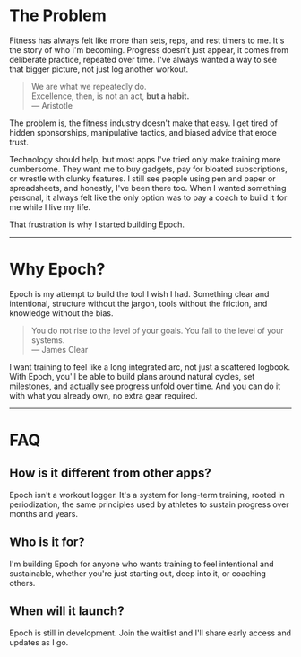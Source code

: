 
<Manifesto>

# The Problem

Fitness has always felt like more than sets, reps, and rest timers to me. It's the story of who I'm becoming. Progress doesn't just appear, it comes from deliberate practice, repeated over time. I've always wanted a way to see that bigger picture, not just log another workout.

> We are what we repeatedly do. <br/>
> Excellence, then, is not an act, <strong>but a habit.</strong> <br/>
> — Aristotle

The problem is, the fitness industry doesn't make that easy. I get tired of hidden sponsorships, manipulative tactics, and biased advice that erode trust.

Technology should help, but most apps I've tried only make training more cumbersome. They want me to buy gadgets, pay for bloated subscriptions, or wrestle with clunky features. I still see people using pen and paper or spreadsheets, and honestly, I've been there too. When I wanted something personal, it always felt like the only option was to pay a coach to build it for me while I live my life.

That frustration is why I started building Epoch.

---

# Why Epoch?

Epoch is my attempt to build the tool I wish I had. Something clear and intentional, structure without the jargon, tools without the friction, and knowledge without the bias.

> You do not rise to the level of your goals. You fall to the level of your systems. <br/>
> — James Clear

I want training to feel like a long integrated arc, not just a scattered logbook. With Epoch, you'll be able to build plans around natural cycles, set milestones, and actually see progress unfold over time. And you can do it with what you already own, no extra gear required.

---

# FAQ

## How is it different from other apps?

Epoch isn't a workout logger. It's a system for long-term training, rooted in periodization, the same principles used by athletes to sustain progress over months and years.

## Who is it for?

I'm building Epoch for anyone who wants training to feel intentional and sustainable, whether you're just starting out, deep into it, or coaching others.

## When will it launch?

Epoch is still in development. Join the waitlist and I'll share early access and updates as I go.

</Manifesto>
